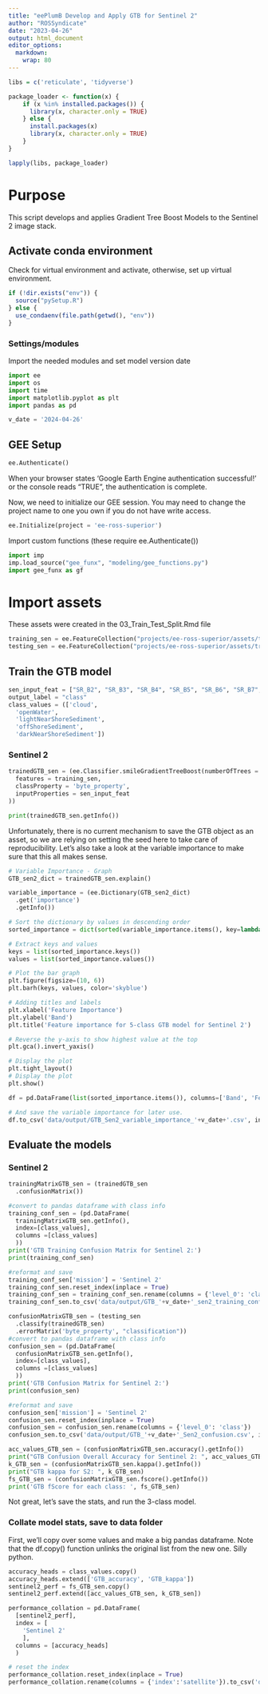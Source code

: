 ```yaml
---
title: "eePlumB Develop and Apply GTB for Sentinel 2"
author: "ROSSyndicate"
date: "2023-04-26"
output: html_document
editor_options:
  markdown:
    wrap: 80
---
```


```r
libs = c('reticulate', 'tidyverse')

package_loader <- function(x) {
    if (x %in% installed.packages()) {
      library(x, character.only = TRUE)
    } else {
      install.packages(x)
      library(x, character.only = TRUE)
    }
}

lapply(libs, package_loader)
```

# Purpose

This script develops and applies Gradient Tree Boost Models to the Sentinel 2
image stack.

## Activate conda environment

Check for virtual environment and activate, otherwise, set up virtual
environment.

```r
if (!dir.exists("env")) {
  source("pySetup.R")
} else {
  use_condaenv(file.path(getwd(), "env"))
}
```

### Settings/modules

Import the needed modules and set model version date

```python
import ee
import os
import time
import matplotlib.pyplot as plt
import pandas as pd

v_date = '2024-04-26'
```

## GEE Setup

```python
ee.Authenticate()
```

When your browser states 'Google Earth Engine authentication successful!' or the
console reads "TRUE", the
authentication is complete. 

Now, we need to initialize our GEE session. You may need to change the project 
name to one you own if you do not have write access.

```python
ee.Initialize(project = 'ee-ross-superior')
```


Import custom functions (these require ee.Authenticate())
```python
import imp
imp.load_source("gee_funx", "modeling/gee_functions.py")
import gee_funx as gf
```

# Import assets

These assets were created in the 03_Train_Test_Split.Rmd file

```python
training_sen = ee.FeatureCollection("projects/ee-ross-superior/assets/train-test/training_sen_v2024")
testing_sen = ee.FeatureCollection("projects/ee-ross-superior/assets/train-test/validation_sen_v2024")
```


## Train the GTB model

```python
sen_input_feat = ["SR_B2", "SR_B3", "SR_B4", "SR_B5", "SR_B6", "SR_B7", 'SR_B8', "SR_B8A", 'SR_B11', 'SR_B12']
output_label = "class"
class_values = (['cloud',
  'openWater',
  'lightNearShoreSediment',
  'offShoreSediment',
  'darkNearShoreSediment'])
```

### Sentinel 2

```python
trainedGTB_sen = (ee.Classifier.smileGradientTreeBoost(numberOfTrees = 10, seed = 47).train(
  features = training_sen,
  classProperty = 'byte_property',
  inputProperties = sen_input_feat
))

print(trainedGTB_sen.getInfo())
```

Unfortunately, there is no current mechanism to save the GTB object as an asset, 
so we are relying on setting the seed here to take care of reproducibility. Let's
also take a look at the variable importance to make sure that this all makes sense.


```python
# Variable Importance - Graph  
GTB_sen2_dict = trainedGTB_sen.explain()

variable_importance = (ee.Dictionary(GTB_sen2_dict)
  .get('importance')
  .getInfo())

# Sort the dictionary by values in descending order
sorted_importance = dict(sorted(variable_importance.items(), key=lambda item: item[1], reverse=True))

# Extract keys and values
keys = list(sorted_importance.keys())
values = list(sorted_importance.values())

# Plot the bar graph
plt.figure(figsize=(10, 6))
plt.barh(keys, values, color='skyblue')

# Adding titles and labels
plt.xlabel('Feature Importance')
plt.ylabel('Band')
plt.title('Feature importance for 5-class GTB model for Sentinel 2')

# Reverse the y-axis to show highest value at the top
plt.gca().invert_yaxis()

# Display the plot
plt.tight_layout()
# Display the plot
plt.show()

df = pd.DataFrame(list(sorted_importance.items()), columns=['Band', 'Feature_Importance'])

# And save the variable importance for later use.
df.to_csv('data/output/GTB_Sen2_variable_importance_'+v_date+'.csv', index = False)

```

## Evaluate the models

### Sentinel 2

```python
trainingMatrixGTB_sen = (trainedGTB_sen
  .confusionMatrix())

#convert to pandas dataframe with class info
training_conf_sen = (pd.DataFrame(
  trainingMatrixGTB_sen.getInfo(),
  index=[class_values],
  columns =[class_values]
  ))
print('GTB Training Confusion Matrix for Sentinel 2:')
print(training_conf_sen)

#reformat and save
training_conf_sen['mission'] = 'Sentinel 2'
training_conf_sen.reset_index(inplace = True)
training_conf_sen = training_conf_sen.rename(columns = {'level_0': 'class'})  
training_conf_sen.to_csv('data/output/GTB_'+v_date+'_sen2_training_confusion.csv', index = False)

confusionMatrixGTB_sen = (testing_sen
  .classify(trainedGTB_sen)
  .errorMatrix('byte_property', "classification"))
#convert to pandas dataframe with class info
confusion_sen = (pd.DataFrame(
  confusionMatrixGTB_sen.getInfo(),
  index=[class_values],
  columns =[class_values]
  ))
print('GTB Confusion Matrix for Sentinel 2:')
print(confusion_sen)

#reformat and save
confusion_sen['mission'] = 'Sentinel 2'
confusion_sen.reset_index(inplace = True)
confusion_sen = confusion_sen.rename(columns = {'level_0': 'class'})  
confusion_sen.to_csv('data/output/GTB_'+v_date+'_Sen2_confusion.csv', index = False)

acc_values_GTB_sen = (confusionMatrixGTB_sen.accuracy().getInfo())
print("GTB Confusion Overall Accuracy for Sentinel 2: ", acc_values_GTB_sen)
k_GTB_sen = (confusionMatrixGTB_sen.kappa().getInfo())
print("GTB kappa for S2: ", k_GTB_sen)
fs_GTB_sen = (confusionMatrixGTB_sen.fscore().getInfo())
print('GTB fScore for each class: ', fs_GTB_sen)

```

Not great, let's save the stats, and run the 3-class model.

### Collate model stats, save to data folder

First, we'll copy over some values and make a big pandas dataframe. Note that the df.copy() function unlinks the original list from the new one. Silly python.

```python
accuracy_heads = class_values.copy()
accuracy_heads.extend(['GTB_accuracy', 'GTB_kappa'])
sentinel2_perf = fs_GTB_sen.copy()
sentinel2_perf.extend([acc_values_GTB_sen, k_GTB_sen])

performance_collation = pd.DataFrame(
  [sentinel2_perf],
  index = [
    'Sentinel 2'
    ],
  columns = [accuracy_heads]
  )

# reset the index
performance_collation.reset_index(inplace = True)
performance_collation.rename(columns = {'index':'satellite'}).to_csv('data/output/GTB_Sen2_'+v_date+'_performance_stats.csv', index = False)
```


<!-- ## Apply model to image stack for Sentinel -->

<!-- ### Load the image collection -->

<!-- ```{python} -->
<!-- # filter stack for desired tiles -->
<!-- TILES = ee.List(['15TWN', '15TXN', '15TYN', '15TWM', '15TXM', '15TYM']) -->

<!-- s2 = ee.ImageCollection('COPERNICUS/S2_SR_HARMONIZED') -->

<!-- # apply scaling factor -->
<!-- def applySenScale(image): -->
<!--   optical = image.select('B.').multiply(0.0001) -->
<!--   optical2 = image.select('B..').multiply(0.0001) -->
<!--   return image.addBands(optical, None, True).addBands(optical2, None, True) -->

<!-- sen = (s2 -->
<!--   .filter(ee.Filter.inList('MGRS_TILE', TILES)) -->
<!--   .map(applySenScale) -->
<!--   .select(bnsen, bn)) -->

<!-- resample_crs_transform = sen.first().select('Red').projection().getInfo().get('transform') -->

<!-- targetCRS = 'EPSG:32615'  # UTM Zone 15N -->
<!-- targetScale = 10  # 10m resolution -->

<!-- # and now resample the 20m pixels to 10m -->
<!-- def reprojectBands(image): -->
<!--   bands = ['B5', 'B6', 'B7', 'B11', 'B12'] -->
<!--   reprojectedBands = [image.select(band).resample('bilinear').reproject( -->
<!--     crs = targetCRS, -->
<!--     scale = targetScale -->
<!--   ).rename(band) for band in bands] -->
<!--   return image.addBands(reprojectedBands, None, True) -->

<!-- # Apply the resample function to the image collection -->
<!-- sen = sen.map(reprojectBands) -->

<!-- ``` -->


<!-- ### Load modeling AOIs and clip stack -->

<!-- Note, some AOIs are too big to load in here and uses as 'virtual' ee Feature -->
<!-- Collections -->

<!-- ```{python} -->
<!-- aoi_ee = ee.FeatureCollection('projects/ee-ross-superior/assets/aoi/Superior_AOI_modeling') -->

<!-- #Calculate total area of AOI -->
<!-- def calc_area(feat): -->
<!--   feat_area = feat.geometry().area() -->
<!--   feat_area_ha = ee.Number(feat_area).divide(1e5) -->
<!--   return feat.set('area_ha', feat_area_ha) -->

<!-- aoi_area = aoi_ee.map(calc_area).aggregate_sum('area_ha') -->
<!-- aoi_area_ha = aoi_area.getInfo() -->
<!-- print('total AOI area: ', aoi_area_ha) -->
<!-- ``` -->

<!-- And then clip each image by the aoi -->

<!-- ```{python} -->
<!-- # clip images to aoi -->
<!-- def clip(image): -->
<!--   return image.clip(aoi_ee.geometry()) -->

<!-- sen_aoi = sen.map(clip) -->

<!-- ``` -->

<!-- Load other AOIs to summarize over -->

<!-- ```{python} -->
<!-- aoi_no_sc_ee = ee.FeatureCollection('projects/ee-ross-superior/assets/aoi/Superior_AOI_minus_shoreline_contamination') -->

<!-- aoi_no_sc_area = aoi_no_sc_ee.map(calc_area).aggregate_sum('area_ha') -->
<!-- aoi_no_sc_area_ha = aoi_no_sc_area.getInfo() -->
<!-- print('total AOI area without shoreline contamination: ', aoi_no_sc_area_ha) -->

<!-- aoi_sc_ee = ee.FeatureCollection('projects/ee-ross-superior/assets/aoi/Superior_shoreline_contamination') -->

<!-- aoi_sc_area = aoi_sc_ee.map(calc_area).aggregate_sum('area_ha') -->
<!-- aoi_sc_area_ha = aoi_sc_area.getInfo() -->
<!-- print('total AOI area identified as shoreline contamination: ', aoi_sc_area_ha) -->
<!-- ``` -->

<!-- #### Helper functions -->

<!-- ```{python} -->
<!-- # get CRS info -->
<!-- img_crs_sen = sen_aoi.first().select('Red').projection() -->
<!-- img_crsTrans_sen = img_crs_sen.getInfo().get('transform') -->

<!-- #function to apply the GTB model -->
<!-- def applyGTB_sen(image): -->
<!--   # Select the bands that correspond to the input features of the GTB model -->
<!--   imageFeatures = image.select(sen_input_feat) -->
<!--   missDate = image.get('missDate') -->
<!--   # Classify the image using the trained GTB model -->
<!--   classifiedImage = (imageFeatures -->
<!--     .classify(trainedGTB_sen) -->
<!--     .set('missDate', missDate)) -->
<!--   return image.addBands(classifiedImage) -->


<!-- # save each value as its own band and mask -->
<!-- def extract_classes(image): -->
<!--   cl = image.select('classification') -->
<!--   cloud = cl.eq(0).rename('cloud').selfMask() -->
<!--   openWater = cl.eq(1).rename('openWater').selfMask() -->
<!--   lightNSSed = cl.eq(2).rename('lightNSSed').selfMask() -->
<!--   OSSed = cl.eq(3).rename('OSSed').selfMask() -->
<!--   dNSSed = cl.eq(4).rename('dNSSed').selfMask() -->
<!--   classified = cl.gte(0).rename('classified').selfMask() -->
<!--   img_addBand = (image.addBands(cloud) -->
<!--     .addBands(openWater) -->
<!--     .addBands(lightNSSed) -->
<!--     .addBands(OSSed) -->
<!--     .addBands(dNSSed) -->
<!--     .addBands(classified)) -->
<!--   return img_addBand -->


<!-- def applyPerMissionDate_sen(missDate): -->
<!--   mission = ee.String(missDate).slice(0,11) -->
<!--   date = ee.String(missDate).slice(12,22) -->
<!--   short_stack = (sen -->
<!--     .filter(ee.Filter.eq('SPACECRAFT_NAME', mission)) -->
<!--     .filterDate(date, ee.Date(date).advance(1,'day'))) -->
<!--   oneMissDate = short_stack.mean() -->
<!--   sen_miss_date_GTB = applyGTB_sen(oneMissDate) -->
<!--   sen_GTB_class = extract_classes(sen_miss_date_GTB) -->
<!--   return (sen_GTB_class.set('missDate', missDate)) -->

<!-- ``` -->

<!-- ### Consolidate stack by image date -->

<!-- ```{python} -->
<!-- def addImageDate(image): -->
<!--   mission = image.get('SPACECRAFT_NAME') -->
<!--   date = image.date().format('YYYY-MM-dd') -->
<!--   missDate = ee.String(mission).cat('_').cat(ee.String(date)) -->
<!--   return image.set('missDate', missDate) -->

<!-- sen_aoi = sen_aoi.map(addImageDate) -->

<!-- # summarize by missionDate field -->
<!-- uniqueMissDate_sen = sen_aoi.aggregate_array('missDate').distinct() -->

<!-- ``` -->

<!-- ### Create mosaics -->

<!-- ```{python} -->
<!-- def mosaicStack_sen(missDate): -->
<!--   md_GTB = applyPerMissionDate_sen(missDate) -->
<!--   return md_GTB -->

<!-- newStack_list_sen = uniqueMissDate_sen.map(mosaicStack_sen) -->
<!-- newStack_sen = ee.ImageCollection(newStack_list_sen) -->
<!-- ``` -->

<!-- ### Lighten up each of the stacks to only the bands we care about -->

<!-- ```{python} -->
<!-- sen_stack_light = newStack_sen.select([ -->
<!--     'classified', -->
<!--     'cloud', -->
<!--     'openWater', -->
<!--     'lightNSSed', -->
<!--     'OSSed', -->
<!--     'dNSSed' -->
<!--     ]) -->

<!-- ``` -->

<!-- ### Calculate area per image and export -->

<!-- ```{python} -->

<!-- def calcArea_sen_aoi(image): -->
<!--   areaImage =  image.multiply(ee.Image.pixelArea()).divide(1e5) -->

<!--   area = areaImage.reduceRegions( -->
<!--     collection = aoi_ee, -->
<!--     reducer = ee.Reducer.sum().forEachBand(areaImage), -->
<!--     crs = img_crs_sen, -->
<!--     crsTransform = img_crsTrans_sen -->
<!--   ) -->

<!--   missDate = image.get('missDate') -->

<!--   # Create a feature with the calculated area and properties -->
<!--   a = area.first().set({'missDate': missDate,  -->
<!--                         'area_ha': aoi_area_ha, -->
<!--                         'extent': 'aoi'}) -->

<!--   return ee.FeatureCollection(a) -->


<!-- def calcArea_sen_nosc(image): -->
<!--   areaImage =  image.multiply(ee.Image.pixelArea()).divide(1e5) -->

<!--   area = areaImage.reduceRegions( -->
<!--     collection = aoi_no_sc_ee, -->
<!--     reducer = ee.Reducer.sum().forEachBand(areaImage), -->
<!--     crs = img_crs_sen, -->
<!--     crsTransform = img_crsTrans_sen -->
<!--   ) -->

<!--   missDate = image.get('missDate') -->

<!--   # Create a feature with the calculated area and properties -->
<!--   a = area.first().set({'missDate': missDate,  -->
<!--                         'area_ha': aoi_no_sc_area_ha, -->
<!--                         'extent': 'aoi no sc'}) -->

<!--   return ee.FeatureCollection(a) -->


<!-- def calcArea_sen_sc(image): -->
<!--   areaImage =  image.multiply(ee.Image.pixelArea()).divide(1e5) -->

<!--   area = areaImage.reduceRegions( -->
<!--     collection = aoi_sc_ee, -->
<!--     reducer = ee.Reducer.sum().forEachBand(areaImage), -->
<!--     crs = img_crs_sen, -->
<!--     crsTransform = img_crsTrans_sen -->
<!--   ) -->

<!--   missDate = image.get('missDate') -->

<!--   # Create a feature with the calculated area and properties -->
<!--   a = area.first().set({'missDate': missDate,  -->
<!--                         'area_ha': aoi_sc_area_ha, -->
<!--                         'extent': 'shoreline contamination'}) -->

<!--   return ee.FeatureCollection(a) -->

<!-- ``` -->

<!-- And then map over the stacks -->

<!-- ```{python} -->
<!-- allAreas_sen_aoi = sen_stack_light.map(calcArea_sen_aoi) -->

<!-- allAreas_sen_nosc = sen_stack_light.map(calcArea_sen_nosc) -->

<!-- allAreas_sen_sc = sen_stack_light.map(calcArea_sen_sc) -->

<!-- ``` -->


<!-- ### Export summaries to drive -->

<!-- ```{python} -->

<!-- ## export to drive -->
<!-- export_summary_sen_aoi = (ee.batch.Export.table.toDrive( -->
<!--   collection = allAreas_sen_aoi, -->
<!--   selectors = ['missDate', 'classified', 'cloud', 'openWater', 'lightNSSed','OSSed', 'dNSSed', 'area_ha', 'extent'], -->
<!--   description = 'gradientTreeBoost_sen2_stack_v' + v_date, -->
<!--   folder = 'eePlumB_classification', -->
<!--   fileFormat = 'csv')) -->

<!-- export_summary_sen_aoi.start() -->


<!-- ## export to drive -->
<!-- export_summary_sen_nosc = (ee.batch.Export.table.toDrive( -->
<!--   collection = allAreas_sen_nosc, -->
<!--   selectors = ['missDate', 'classified', 'cloud', 'openWater', 'lightNSSed','OSSed', 'dNSSed', 'area_ha', 'extent'], -->
<!--   description = 'gradientTreeBoost_sen2_nosc_stack_v' + v_date, -->
<!--   folder = 'eePlumB_classification', -->
<!--   fileFormat = 'csv')) -->

<!-- export_summary_sen_nosc.start() -->


<!-- ## export to drive -->
<!-- export_summary_sen_sc = (ee.batch.Export.table.toDrive( -->
<!--   collection = allAreas_sen_sc, -->
<!--   selectors = ['missDate', 'classified', 'cloud', 'openWater', 'lightNSSed','OSSed', 'dNSSed', 'area_ha', 'extent'], -->
<!--   description = 'gradientTreeBoost_sen2_sc_stack_v' + v_date, -->
<!--   folder = 'eePlumB_classification', -->
<!--   fileFormat = 'csv')) -->

<!-- export_summary_sen_sc.start() -->

<!-- ``` -->

<!-- ## Export GeoTiffs to drive -->

<!-- Load task checker! -->

<!-- ```{python} -->
<!-- ##Function for limiting the max number of tasks sent to -->
<!-- #earth engine at one time to avoid time out errors -->
<!-- def maximum_no_of_tasks(MaxNActive, waitingPeriod): -->
<!--   ##maintain a maximum number of active tasks -->
<!--   ## initialize submitting jobs -->
<!--   ts = list(ee.batch.Task.list()) -->
<!--   NActive = 0 -->
<!--   for task in ts: -->
<!--      if ('RUNNING' in str(task) or 'READY' in str(task)): -->
<!--          NActive += 1 -->
<!--   ## wait if the number of current active tasks reach the maximum number -->
<!--   ## defined in MaxNActive -->
<!--   while (NActive >= MaxNActive): -->
<!--     time.sleep(waitingPeriod) # if reach or over maximum no. of active tasks, wait for 2min and check again -->
<!--     ts = list(ee.batch.Task.list()) -->
<!--     NActive = 0 -->
<!--     for task in ts: -->
<!--       if ('RUNNING' in str(task) or 'READY' in str(task)): -->
<!--         NActive += 1 -->
<!--   return() -->

<!-- ``` -->

<!-- ### Raster Export -->

<!-- First, we need to define a function to use the data from the multiple classified -->
<!-- bands to populate a single band. -->

<!-- ```{python} -->
<!-- fromlist = [0,1,2,3,4] -->
<!-- tolist = [1,2,3,4,5] -->
<!-- def classifications_to_one_band(image): -->
<!--   cl = image.select('classification').clip(aoi_ee.geometry()) -->
<!--   img_classified = (cl -->
<!--     .remap(fromlist, tolist, defaultValue = -99) -->
<!--     .rename('reclass')) -->
<!--   return image.addBands(img_classified) -->

<!-- ``` -->

<!-- ### GTB images for Sentinel 2 -->

<!-- ```{python} -->
<!-- date_length_sen = len(uniqueMissDate_sen.getInfo()) -->

<!-- for d in range(date_length_sen): -->
<!--   md = uniqueMissDate_sen.get(d) -->
<!--   print(md.getInfo()) -->
<!--   print(str(d+1) + ' of ' + str(date_length_sen)) -->
<!--   image = (newStack_sen -->
<!--     .filter(ee.Filter.eq('missDate', md)) -->
<!--     .first() -->
<!--     .clip(aoi_ee.geometry())) -->
<!--   image_new_class = (classifications_to_one_band(image) -->
<!--     .select('reclass')) -->
<!--   export_image = ee.batch.Export.image.toDrive( -->
<!--     image = image_new_class, -->
<!--     region = aoi_ee.geometry(), -->
<!--     description = 'GTB_v' + v_date + '_' + str(md.getInfo()), -->
<!--     folder = 'GTB_Sen2_v'+v_date, -->
<!--     scale = 10, -->
<!--     crs = img_crs_sen, -->
<!--     maxPixels = 1e13) -->
<!--   #Check how many existing tasks are running and take a break of 30 mins if it's >25 -->
<!--   maximum_no_of_tasks(10, 5*60) -->
<!--   #Send next task. -->
<!--   export_image.start() -->


<!-- for d in range(date_length_sen): -->
<!--   md = uniqueMissDate_sen.get(d) -->
<!--   print(md.getInfo()) -->
<!--   print(str(d+1) + ' of ' + str(date_length_sen)) -->
<!--   image = (newStack_sen -->
<!--     .filter(ee.Filter.eq('missDate', md)) -->
<!--     .first() -->
<!--     .clip(aoi_ee.geometry())) -->
<!--   image_new_class = (classifications_to_one_band(image) -->
<!--     .select('reclass')) -->
<!--   export_image = ee.batch.Export.image.toAsset( -->
<!--     image = image_new_class, -->
<!--     region = aoi_ee.geometry(), -->
<!--     description = 'GTB_v' + v_date + '_' + str(md.getInfo()), -->
<!--     assetId = 'projects/ee-ross-superior/assets/sen/'+'GTB_sen_'+str(md.getInfo())+'_v'+v_date, -->
<!--     scale = 10, -->
<!--     crs = img_crs_sen, -->
<!--     maxPixels = 1e13) -->

<!--   #Check how many existing tasks are running and take a break of 5 mins if it's >10 -->
<!--   maximum_no_of_tasks(10, 5*60) -->
<!--   #Send next task. -->
<!--   export_image.start() -->

<!-- ``` -->